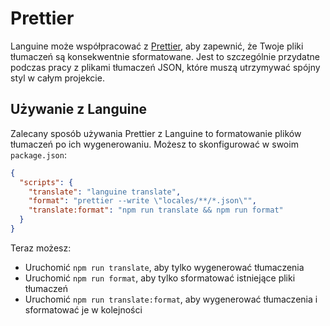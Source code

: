 # Prettier

Languine może współpracować z [Prettier](https://prettier.io/), aby zapewnić, że Twoje pliki tłumaczeń są konsekwentnie sformatowane. Jest to szczególnie przydatne podczas pracy z plikami tłumaczeń JSON, które muszą utrzymywać spójny styl w całym projekcie.

## Używanie z Languine

Zalecany sposób używania Prettier z Languine to formatowanie plików tłumaczeń po ich wygenerowaniu. Możesz to skonfigurować w swoim `package.json`:

```json title="package.json"
{
  "scripts": {
    "translate": "languine translate",
    "format": "prettier --write \"locales/**/*.json\"",
    "translate:format": "npm run translate && npm run format"
  }
}
```

Teraz możesz:
- Uruchomić `npm run translate`, aby tylko wygenerować tłumaczenia
- Uruchomić `npm run format`, aby tylko sformatować istniejące pliki tłumaczeń
- Uruchomić `npm run translate:format`, aby wygenerować tłumaczenia i sformatować je w kolejności
